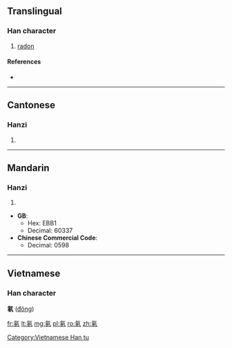 {{also|氭}}
==Translingual==

===Han character===
{{Han char|rn=84|rad=气|as=05|sn=9|four=8031<sub>7</sub>|canj=人弓竹水卜 (ONHEY)}}
#[[radon]]

====References====
* {{Han ref|kx=0599.111|hdz=32011.050|uh=6C21|ud=27681|bh=CF6C|bd=53100}}

----

==Cantonese==

===Hanzi===
{{yue-hanzi|jyut=|y=dung1}}

# {{defn|lang=yue|sort=气05}}

----

==Mandarin==

===Hanzi===
{{cmn-hanzi|pin=[[dōng]] ([[dong1]])|wg=tung<sup>1</sup>}}

# {{defn|lang=cmn|sort=气05}}

* '''GB''':
** Hex: EBB1
** Decimal: 60337
* '''Chinese Commercial Code''':
** Decimal: 0598

----

==Vietnamese==
===Han character===
'''氡''' ([[đông]])

[[Category:Vietnamese Han tu]]

[[fr:氡]]
[[lt:氡]]
[[mg:氡]]
[[pl:氡]]
[[ro:氡]]
[[zh:氡]]